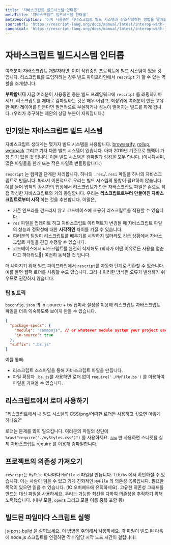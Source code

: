 ```yaml
---
title: '자바스크립트 빌드시스템 인터롭'
metaTitle: '자바스크립트 빌드시스템 인터롭'
metaDescription: '이미 사용중인 자바스크립트 빌드 시스템과 상호작용하는 방법을 알아봅니다.'
sourceUrl: 'https://rescript-lang.org/docs/manual/latest/interop-with-js-build-systems'
canonical: 'https://rescript-lang.org/docs/manual/latest/interop-with-js-build-systems'
---
```


# 자바스크립트 빌드시스템 인터롭

여러분이 자바스크립트 개발자라면, 이미 작업중인 프로젝트에 빌드 시스템이 있을 것 입니다. 리스크립트를 도입하려는 경우 빌드 파이프라인에서 `rescript` 가 할 수 있는 역할을 소개합니다.

**부탁합니다** 지금 여러분이 사용중인 증분 빌드 프레임워크에 `rescript` 를 래핑하지마세요. 리스크립트를 제대로 컴파일하는 것은 매우 어렵고, 최상위에 여러분이 만든 고유한 메타 레이어를 만든다면 필연적으로 부실하거나 성능이 떨어지는 빌드를 하게 됩니다. (우리가 추구하는 제안의 상당 부분이 지워집니다.)

## 인기있는 자바스크립트 빌드 시스템

자바스크립트 생태계는 몇가지 빌드 시스템을 사용합니다. [browserify](http://browserify.org/), [rollup](https://github.com/rollup/rollup), [webpack](https://webpack.js.org/) 그리고 기타 다른 빌드 시스템이 있습니다. 아마 2019년 기준으로 웹팩이 가장 인기 있을 것 입니다. 이들 빌드 시스템은 컴파일과 링킹을 모두 합니다. (아시다시피, 많은 파일들을 한개 또는 적은 파일로 번들링합니다.)

`rescript` 는 컴파일 단계만 처리합니다. 하나의 `.res`./`.resi` 파일을 하나의 자바스크립트로 만듭니다. 따라서 이론적으로 우리는 빌드 시스템의 통합이 필요하지 않습니다. 예를 들어 웹팩의 감시자의 입장에서 리스크립트가 만든 자바스크립트 파일은 손으로 직접 작성한 자바스크립트와 거의 동일합니다. 우리는 **리스크립트로부터 만들어진 자바스크립트로부터 시작** 하는 것을 추천합니다. 이말은,

- 기존 인프라를 건드리지 않고 코드베이스에 조용히 리스크립트를 적용할 수 있습니다.
- `res` 파일을 업데이트 하고 자바스크립트 아티팩트가 변경될 때 자바스크립트 파일의 성능과 정확성에 대한 **시각적인** 차이를 가질 수 있습니다.
- 여러분의 팀원이 리스크립트를 배우기를 시작하지 않더라도 긴급 상황에서 자바스크립트 파일을 긴급 수정할 수 있습니다.
- 코드베이스에서 리스크립트를 완전히 삭제해도 (회사가 어떤 이유로든 사용을 멈춘다고 하더라도) 여전히 동작할 것 입니다.

더 나아지기 위해 빌드 파이프라인에서 `rescript`를 자동화 단계로 전환할 수 있습니다. 예를 들면 웹팩 로더를 사용할 수도 있습니다. 그러나 이러한 방식은 오류가 발생하기 쉬우므로 권장하지 않습니다.

### 팁 & 트릭

`bsconfig.json` 의 in-source + bs 접미사 설정을 이용해 리스크립트 자바스크립트 파일을 더욱 익숙하도록 보이게 만들 수 있습니다.

```json
{
  "package-specs": {
    "module": "commonjs", // or whatever module system your project uses
    "in-source": true
  },
  "suffix": ".bs.js"
}
```

이를 통해:

- 리스크립트 소스파일을 통해 자바스크립트 파일을 만듭니다.
- 파일 확장자 `.bs.js`를 사용하면 로더 없이 `require('./MyFile.bs')` 를 이용하여 파일을 가져올 수 있습니다.

## 리스크립트에서 로더 사용하기

"리스크립트에서 내 빌드 시스템의 CSS/png/어떠한 로더든 사용하고 싶으면 어떻게 하나요?"

로더는 문제를 많이 일으킵니다. 여러분의 파일의 상단에 `%raw("require('./myStyles.css')")` 를 사용하세요. [`raw`](embed-raw-javascript.md) 만 사용하면 스니펫을 실제 자바스크립트 require 를 이용해 컴파일합니다.

## 프로젝트의 의존성 가져오기

`rescript`는 `MyFile` 하나마다 `MyFile.d` 파일을 만듭니다. `lib/bs` 에서 확인하실 수 있습니다. 이는 사람이 읽을 수 있고 기계 친화적인 `MyFile` 의 의존성 목록입니다. 필요한 목적이 있으면 읽을 수 있습니다. (IO 오버헤드에 유의하세요). 고유한 의존성 그래프를 만드는 대신 파일을 사용하세요. 우리는 가능한 최선을 다하여 의존성을 추적하기 위해 노력했습니다. (내부 모듈, `open`s 그리고 모듈 이름 중복 포함 등)

## 빌드된 파일마다 스크립트 실행

[js-post-build](build-configuration#js-post-build) 을 살펴보세요. 이 방법은 주의해서 사용하세요. 각 파일이 빌드 된 다음에 node.js 스크립트를 연결하면 각 파일당 시작 노드 시간이 걸립니다!
